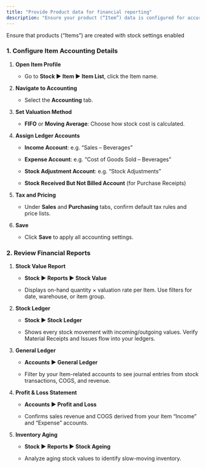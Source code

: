```yaml
---
title: "Provide Product data for financial reporting"
description: "Ensure your product (“Item”) data is configured for accurate financial reports—stock valuation, cost of goods sold, and profit analyses—in the CGIC App. "
---
```


<Info>
  Ensure that products (“Items”) are created with stock settings enabled
</Info>

### 1. Configure Item Accounting Details

1. **Open Item Profile**  

   - Go to **Stock ▶️ Item ▶️ Item List**, click the Item name.

2. **Navigate to Accounting**  

   - Select the **Accounting** tab.

3. **Set Valuation Method**  

   - **FIFO** or **Moving Average**: Choose how stock cost is calculated.

4. **Assign Ledger Accounts**  

   - **Income Account**: e.g. “Sales – Beverages”  

   - **Expense Account**: e.g. “Cost of Goods Sold – Beverages”  

   - **Stock Adjustment Account**: e.g. “Stock Adjustments”  

   - **Stock Received But Not Billed Account** (for Purchase Receipts)

5. **Tax and Pricing**  

   - Under **Sales** and **Purchasing** tabs, confirm default tax rules and price lists.

6. **Save**  

   - Click **Save** to apply all accounting settings.

### 2. Review Financial Reports

1. **Stock Value Report**  

   - **Stock ▶️ Reports ▶️ Stock Value**  

   - Displays on-hand quantity × valuation rate per Item. Use filters for date, warehouse, or item group.

2. **Stock Ledger**  

   - **Stock ▶️ Stock Ledger**  

   - Shows every stock movement with incoming/outgoing values. Verify Material Receipts and Issues flow into your ledgers.

3. **General Ledger**  

   - **Accounts ▶️ General Ledger**  

   - Filter by your Item-related accounts to see journal entries from stock transactions, COGS, and revenue.

4. **Profit & Loss Statement**  

   - **Accounts ▶️ Profit and Loss**  

   - Confirms sales revenue and COGS derived from your Item “Income” and “Expense” accounts.

5. **Inventory Aging**  

   - **Stock ▶️ Reports ▶️ Stock Ageing**  

   - Analyze aging stock values to identify slow-moving inventory.